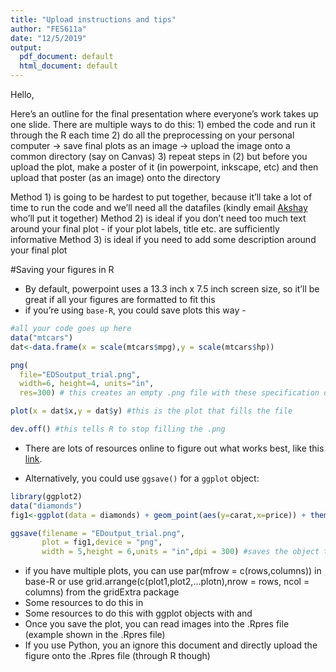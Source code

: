 ```yaml
---
title: "Upload instructions and tips"
author: "FES611a"
date: "12/5/2019"
output:
  pdf_document: default
  html_document: default
---
```


Hello,

Here's an outline for the final presentation where everyone's work takes up one slide.
There are multiple ways to do this:
  1) embed the code and run it through the R each time
  2) do all the preprocessing on your personal computer -> save final plots as an image -> upload the image onto a common directory (say on Canvas)
  3) repeat steps in (2) but before you upload the plot, make a poster of it (in powerpoint, inkscape, etc) and then upload that poster (as an image) onto the directory
  
Method 1) is going to be hardest to put together, because it'll take a lot of time to run the code and we'll need all the datafiles (kindly email [Akshay](akshay.surendra@yale.edu) who'll put it together)
Method 2) is ideal if you don't need too much text around your final plot - if your plot labels, title etc. are sufficiently informative
Method 3) is ideal if you need to add some description around your final plot

#Saving your figures in R

 - By default, powerpoint uses a 13.3 inch x 7.5 inch screen size, so it'll be great if all your figures are formatted to fit this 
 - if you're using `base-R`, you could save plots this way -
```r
#all your code goes up here
data("mtcars")
dat<-data.frame(x = scale(mtcars$mpg),y = scale(mtcars$hp))

png(
  file="EDSoutput_trial.png",
  width=6, height=4, units="in",
  res=300) # this creates an empty .png file with these specification of width, height in inches and with a resolution of 300 pixels/square-inch

plot(x = dat$x,y = dat$y) #this is the plot that fills the file

dev.off() #this tells R to stop filling the .png
```
 - There are lots of resources online to figure out what works best, like this [link]('https://www.datamentor.io/r-programming/saving-plot/').

 - Alternatively, you could use `ggsave()` for a `ggplot` object:
```r
library(ggplot2)
data("diamonds")
fig1<-ggplot(data = diamonds) + geom_point(aes(y=carat,x=price)) + theme_bw() #store your figure in an object

ggsave(filename = "EDoutput_trial.png",
       plot = fig1,device = "png",
       width = 5,height = 6,units = "in",dpi = 300) #saves the object to a file with a specific format, size and resolution (dpi)
```

 - if you have multiple plots, you can use par(mfrow = c(rows,columns)) in base-R or use grid.arrange(c(plot1,plot2,...plotn),nrow = rows, ncol = columns) from the gridExtra package
 - Some resources to do this in [](base-R)
 - Some resources to do this with ggplot objects with [](`gridExtra`) and [](`cowPlot`)
 - Once you save the plot, you can read images into the .Rpres file (example shown in the .Rpres file)
 - If you use Python, you an ignore this document and directly upload the figure onto the .Rpres file (through R though)